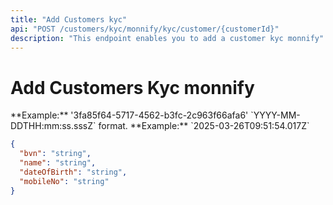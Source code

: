 ```yaml
---
title: "Add Customers kyc"
api: "POST /customers/kyc/monnify/kyc/customer/{customerId}"
description: "This endpoint enables you to add a customer kyc monnify"
---
```


# Add Customers Kyc monnify

<ParamField body="customerId" type="string" required>
	**Example:** '3fa85f64-5717-4562-b3fc-2c963f66afa6'
</ParamField>

<ParamField body="bvn" type="string" required>
</ParamField>

<ParamField body="name" type="string" required>
</ParamField>

<ParamField body="dateOfBirth" type="string" required>
    `YYYY-MM-DDTHH:mm:ss.sssZ` format. **Example:**
    `2025-03-26T09:51:54.017Z`
</ParamField>

<ParamField body="mobileNumber" type="string" required></ParamField>


<ResponseExample>

```json
{
  "bvn": "string",
  "name": "string",
  "dateOfBirth": "string",
  "mobileNo": "string"
}

```

</ResponseExample>
